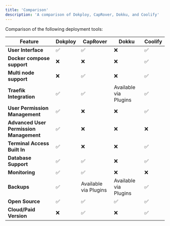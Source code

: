 ```yaml
---
title: 'Comparison'
description: 'A comparison of Dokploy, CapRover, Dokku, and Coolify'
---
```


Comparison of the following deployment tools:

| Feature                           | Dokploy                               | CapRover                             | Dokku                                | Coolify                              |
|-----------------------------------|---------------------------------------|--------------------------------------|--------------------------------------|--------------------------------------|
| **User Interface**                | ✅                                    | ✅                                   | ❌                                   | ✅                                   |
| **Docker compose support**                   | ❌                                    | ❌                                   | ❌                                   | ✅                                   |
| **Multi node support**                   | ❌                                    | ✅                                   | ❌                                   | ✅                                   |
| **Traefik Integration**           | ✅                                    | ✅                                   | Available via Plugins                                   | ✅                                   |
| **User Permission Management**    | ✅                                    | ❌                                   | ❌                                   | ✅                                   |
| **Advanced User Permission Management**    | ✅                                    | ❌                                   | ❌                                   | ❌                                   |
| **Terminal Access Built In**               | ✅                                    | ❌                                   | ❌                                   | ✅                                   |
| **Database Support**              | ✅                                    | ✅                                   | ❌                                   | ✅                                   |
| **Monitoring**        | ✅                                    | ✅                                   | ❌                                    |         ❌                           |
| **Backups**        | ✅                                    | Available via Plugins                                   | Available via Plugins                                    | ✅                                   |
| **Open Source**                   | ✅                                    | ✅                                   | ✅                                   | ✅                                   |
| **Cloud/Paid Version**                   | ❌                                    | ✅                                   | ❌                                   | ✅                                   |
